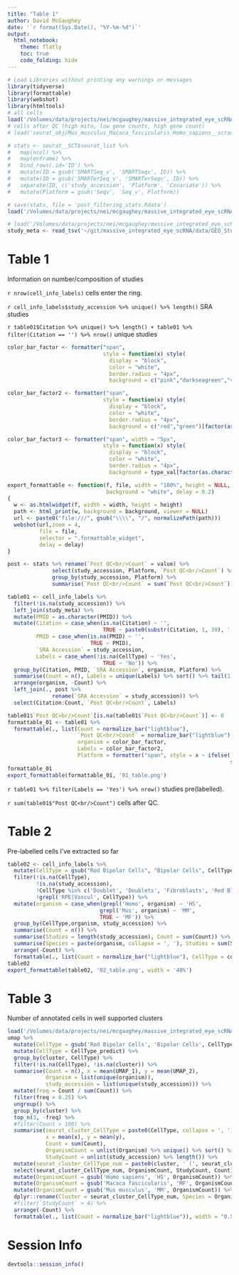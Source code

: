 ```yaml
---
title: "Table 1"
author: David McGaughey
date: '`r format(Sys.Date(), "%Y-%m-%d")`'
output: 
  html_notebook:
    theme: flatly
    toc: true
    code_folding: hide
---
```


```r
# Load Libraries without printing any warnings or messages
library(tidyverse)
library(formattable)
library(webshot)
library(htmltools)
# all cells
load('/Volumes/data/projects/nei/mcgaughey/massive_integrated_eye_scRNA/cell_info_labelled.Rdata')
# cells after QC (high mito, low gene counts, high gene count)
# load('seurat_obj/Mus_musculus_Macaca_fascicularis_Homo_sapiens__scran__full__batch.seuratV3.Rdata')

# stats <- seurat__SCT$seurat_list %>% 
#   map(ncol) %>% 
#   map(enframe) %>% 
#   bind_rows(.id='ID') %>% 
#   mutate(ID = gsub('SMARTSeq_v', 'SMARTSeqv', ID)) %>% 
#   mutate(ID = gsub('SMARTerSeq_v', 'SMARTerSeqv', ID)) %>% 
#   separate(ID, c('study_accession', 'Platform', 'Covariate')) %>% 
#   mutate(Platform = gsub('Seqv', 'Seq_v', Platform))

# save(stats, file = 'post_filtering_stats.Rdata')
load('/Volumes/data/projects/nei/mcgaughey/massive_integrated_eye_scRNA/post_filtering_stats.Rdata')

# load('/Volumes/data/projects/nei/mcgaughey/massive_integrated_eye_scRNA/fastMNN_umap_full.Rdata')
study_meta <- read_tsv('~/git/massive_integrated_eye_scRNA/data/GEO_Study_Level_Metadata.tsv')
```

# Table 1
Information on number/composition of studies

`r nrow(cell_info_labels)` cells enter the ring.

`r cell_info_labels$study_accession %>% unique() %>% length()` SRA studies

`r table01$Citation %>% unique() %>% length() + table01 %>% filter(Citation == '') %>% nrow()` unique studies

```r
color_bar_factor <- formatter("span",
                              style = function(x) style(
                                display = "block",
                                color = "white",
                                border.radius = "4px",
                                background = c("pink","darkseagreen","violet")[factor(as.character(x))]))

color_bar_factor2 <- formatter("span",
                              style = function(x) style(
                                display = "block",
                                color = "white",
                                border.radius = "4px",
                                background = c("red","green")[factor(as.character(x))]))

color_bar_factor3 <- formatter("span", width = "5px",
                              style = function(x) style(
                                display = "block",
                                color = "white",
                                border.radius = "4px",
                                background = type_val[factor(as.character(x))]))

export_formattable <- function(f, file, width = "100%", height = NULL, 
                               background = "white", delay = 0.2)
{
  w <- as.htmlwidget(f, width = width, height = height)
  path <- html_print(w, background = background, viewer = NULL)
  url <- paste0("file:///", gsub("\\\\", "/", normalizePath(path)))
  webshot(url,zoom = 4,
          file = file, 
          selector = ".formattable_widget",
          delay = delay)
}

post <- stats %>% rename(`Post QC<br/>Count` = value) %>% 
              select(study_accession, Platform, `Post QC<br/>Count`) %>% 
              group_by(study_accession, Platform) %>% 
              summarise(`Post QC<br/>Count` = sum(`Post QC<br/>Count`))

table01 <- cell_info_labels %>% 
  filter(!is.na(study_accession)) %>% 
  left_join(study_meta) %>% 
  mutate(PMID = as.character(PMID)) %>% 
  mutate(Citation = case_when(is.na(Citation) ~ '',
                              TRUE ~ paste0(substr(Citation, 1, 30), ' ...')),
         PMID = case_when(is.na(PMID) ~ '',
                          TRUE ~ PMID),
         `SRA Accession` = study_accession,
         Labels = case_when(!is.na(CellType) ~ 'Yes',
                              TRUE ~ 'No')) %>% 
  group_by(Citation, PMID, `SRA Accession`, organism, Platform) %>% 
  summarise(Count = n(), Labels = unique(Labels) %>% sort() %>% tail(1)) %>% 
  arrange(organism, -Count) %>% 
  left_join(., post %>% 
              rename(`SRA Accession` = study_accession)) %>% 
  select(Citation:Count, `Post QC<br/>Count`, Labels)

table01$`Post QC<br/>Count`[is.na(table01$`Post QC<br/>Count`)] <- 0
formattable_01 <- table01 %>% 
  formattable(., list(Count = normalize_bar("lightblue"),
                      `Post QC<br/>Count` = normalize_bar("lightblue"),
                      organism = color_bar_factor,
                      Labels = color_bar_factor2,
                      Platform = formatter("span", style = x ~ ifelse(!grepl('SMART|C1', x), 
                                                                      style(font.weight = "bold"), NA))))
formattable_01
export_formattable(formattable_01, '01_table.png')
```
`r table01 %>% filter(Labels == 'Yes') %>% nrow()` studies pre(labelled).

`r sum(table01$"Post QC<br/>Count")` cells after QC.

# Table 2
Pre-labelled cells I've extracted so far
```r
table02 <- cell_info_labels %>% 
  mutate(CellType = gsub("Rod Bipolar Cells", "Bipolar Cells", CellType)) %>% 
  filter(!is.na(CellType), 
         !is.na(study_accession), 
         !CellType %in% c('Doublet', 'Doublets', 'Fibroblasts', 'Red Blood Cells'),
         !grepl('RPE|Vascul', CellType)) %>% 
  mutate(organism = case_when(grepl('Homo', organism) ~ 'HS',
                             grepl('Mus', organism) ~ 'MM',
                             TRUE ~ 'MF')) %>% 
  group_by(CellType,organism, study_accession) %>% 
  summarise(Count = n()) %>% 
  summarise(Studies = length(study_accession), Count = sum(Count)) %>% 
  summarise(Species = paste(organism, collapse = ', '), Studies = sum(Studies), Count = sum(Count)) %>% 
  arrange(-Count) %>% 
  formattable(., list(Count = normalize_bar("lightblue"), CellType = color_bar_factor3), width = "1")
table02
export_formattable(table02, '02_table.png', width = '40%')
```

# Table 3 
Number of annotated cells in well supported clusters
```r
load('/Volumes/data/projects/nei/mcgaughey/massive_integrated_eye_scRNA/umap/Mus_musculus_Macaca_fascicularis_Homo_sapiens__n_features5000__counts__full__batch__scVI__dims30__mindist0.3__nneighbors50.umap.Rdata')
umap %>%
  mutate(CellType = gsub('Rod Bipolar Cells', 'Bipolar Cells', CellType)) %>%
  mutate(CellType = CellType_predict) %>% 
  group_by(cluster, CellType) %>%
  filter(!is.na(CellType), !is.na(cluster)) %>%
  summarise(Count = n(), x = mean(UMAP_1), y = mean(UMAP_2), 
            Organism = list(unique(organism)), 
            study_accession = list(unique(study_accession))) %>%
  mutate(freq = Count / sum(Count)) %>%
  filter(freq > 0.25) %>%
  ungroup() %>%
  group_by(cluster) %>%
  top_n(3, -freq) %>%
  #filter(Count > 100) %>%
  summarise(seurat_cluster_CellType = paste0(CellType, collapse = ', '),
            x = mean(x), y = mean(y),
            Count = sum(Count),
            OrganismCount = unlist(Organism) %>% unique() %>% sort() %>% paste(., collapse = ', '),
            StudyCount = unlist(study_accession) %>% length()) %>%
  mutate(seurat_cluster_CellType_num = paste0(cluster, ' (', seurat_cluster_CellType, ')')) %>% 
  select(seurat_cluster_CellType_num, OrganismCount, StudyCount, Count) %>% 
  mutate(OrganismCount = gsub('Homo sapiens', 'HS', OrganismCount)) %>% 
  mutate(OrganismCount = gsub('Macaca fascicularis', 'MF', OrganismCount)) %>% 
  mutate(OrganismCount = gsub('Mus musculus', 'MM', OrganismCount)) %>% 
  dplyr::rename(Cluster = seurat_cluster_CellType_num, Species = OrganismCount, `Study Count`  = StudyCount) %>% 
  #filter(`StudyCount` > 4) %>% 
  arrange(-Count) %>% 
  formattable(., list(Count = normalize_bar("lightblue")), width = "0.5")

```
# Session Info
```r
devtools::session_info()
```